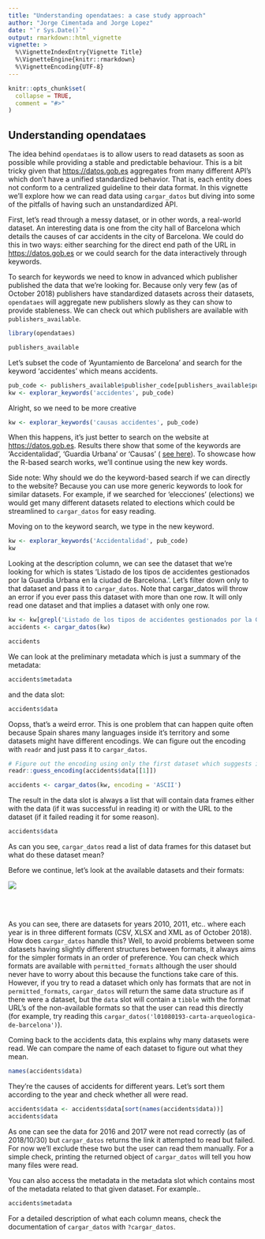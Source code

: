 ```yaml
---
title: "Understanding opendataes: a case study approach"
author: "Jorge Cimentada and Jorge Lopez"
date: "`r Sys.Date()`"
output: rmarkdown::html_vignette
vignette: >
  %\VignetteIndexEntry{Vignette Title}
  %\VignetteEngine{knitr::rmarkdown}
  %\VignetteEncoding{UTF-8}
---
```


```r
knitr::opts_chunk$set(
  collapse = TRUE,
  comment = "#>"
)
```

## Understanding opendataes

The idea behind `opendataes` is to allow users to read datasets as soon as possible while providing a stable and predictable behaviour. This is a bit tricky given that [https://datos.gob.es](https://datos.gob.es) aggregates from many different API's which don't have a unified standardized behavior. That is, each entity does not conform to a centralized guideline to their data format. In this vignette we'll explore how we can read data using `cargar_datos` but diving into some of the pitfalls of having such an unstandardized API.

First, let's read through a messy dataset, or in other words, a real-world dataset. An interesting data is one from the city hall of Barcelona which details the causes of car accidents in the city of Barcelona. We could do this in two ways: either searching for the direct end path of the URL in [https://datos.gob.es](https://datos.gob.es) or we could search for the data interactively through keywords.

To search for keywords we need to know in advanced which publisher published the data that we're looking for. Because only very few (as of October 2018) publishers have standardized datasets across their datasets, `opendataes` will aggregate new publishers slowly as they can show to provide stableness. We can check out which publishers are available with `publishers_available`.

```r
library(opendataes)

publishers_available
```

Let's subset the code of 'Ayuntamiento de Barcelona' and search for the keyword 'accidentes' which means accidents.

```r
pub_code <- publishers_available$publisher_code[publishers_available$publishers == 'Ayuntamiento de Barcelona']
kw <- explorar_keywords('accidentes', pub_code)
```

Alright, so we need to be more creative

```r
kw <- explorar_keywords('causas accidentes', pub_code)
```

When this happens, it's just better to search on the website at [https://datos.gob.es](https://datos.gob.es). Results there show that some of the keywords are 'Accidentalidad', 'Guardia Urbana' or 'Causas' ( [see here](http://datos.gob.es/es/catalogo/l01080193-descripcion-de-la-causalidad-de-los-accidentes-gestionados-por-la-guardia-urbana-en-la-ciudad-de-barcelona)). To showcase how the R-based search works, we'll continue using the new key words.

Side note: Why should we do the keyword-based search if we can directly to the website? Because you can use more generic keywords to look for similar datasets. For example, if we searched for 'elecciones' (elections) we would get many different datasets related to elections which could be streamlined to `cargar_datos` for easy reading.

Moving on to the keyword search, we type in the new keyword.

```r
kw <- explorar_keywords('Accidentalidad', pub_code)
kw
```

Looking at the description column, we can see the dataset that we're looking for which is states 'Listado de los tipos de accidentes gestionados por la Guardia Urbana en la ciudad de Barcelona.'. Let's filter down only to that dataset and pass it to `cargar_datos`. Note that cargar_datos will throw an error if you ever pass this dataset with more than one row. It will only read one dataset and that implies a dataset with only one row.

```r
kw <- kw[grepl('Listado de los tipos de accidentes gestionados por la Guardia Urbana en la ciudad de Barcelona.', kw$description), ]
accidents <- cargar_datos(kw)

accidents
```

We can look at the preliminary metadata which is just a summary of the metadata:

```r
accidents$metadata
```

and the data slot:

```r
accidents$data
```

Oopss, that's a weird error. This is one problem that can happen quite often because Spain shares many languages inside it's territory and some datasets might have different encodings. We can figure out the encoding with `readr` and just pass it to `cargar_datos`. 

```r
# Figure out the encoding using only the first dataset which suggests it's ASCII
readr::guess_encoding(accidents$data[[1]])

accidents <- cargar_datos(kw, encoding = 'ASCII')
```

The result in the data slot is always a list that will contain data frames either with the data (if it was successful in reading it) or with the URL to the dataset (if it failed reading it for some reason).

```r
accidents$data
```



As can you see, `cargar_datos` read a list of data frames for this dataset but what do these dataset mean?

Before we continue, let's look at the available datasets and their formats:

<img src="datos_formats.png" align="center" />

<br/>
<br/>

As you can see, there are datasets for years 2010, 2011, etc.. where each year is in three different formats (CSV, XLSX and XML as of October 2018). How does `cargar_datos` handle this? Well, to avoid problems between some datasets having slightly different structures between formats, it always aims for the simpler formats in an order of preference. You can check which formats are available with `permitted_formats` although the user should never have to worry about this because the functions take care of this. However, if you try to read a dataset which only has formats that are not in `permitted_formats`, `cargar_datos` will return the same data structure as if there were a dataset, but the `data` slot will contain a `tibble` with the format URL's of the non-available formats so that the user can read this directly (for example, try reading this `cargar_datos('l01080193-carta-arqueologica-de-barcelona')`).


Coming back to the accidents data, this explains why many datasets were read. We can compare the name of each dataset to figure out what they mean.

```r
names(accidents$data)
```

They're the causes of accidents for different years. Let's sort them according to the year and check whether all were read.

```r
accidents$data <- accidents$data[sort(names(accidents$data))]
accidents$data
```

As one can see the data for 2016 and 2017 were not read correctly (as of 2018/10/30) but `cargar_datos` returns the link it attempted to read but failed. For now we'll exclude these two but the user can read them manually. For a simple check, printing the returned object of `cargar_datos` will tell you how many files were read.

You can also access the metadata in the metadata slot which contains most of the metadata related to that given dataset. For example..
```r
accidents$metadata
```

For a detailed description of what each column means, check the documentation of `cargar_datos` with `?cargar_datos`.
